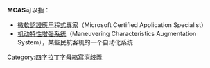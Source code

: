 '''MCAS'''可以指：
* [[微軟認證應用程式專家|微軟認證應用程式專家]]（Microsoft Certified Application Specialist）
* [[机动特性增强系统|机动特性增强系统]]（Maneuvering Characteristics Augmentation System），某些民航客机的一个自动化系统
{{disambig}}
[[Category:四字拉丁字母縮寫消歧義|Category:四字拉丁字母縮寫消歧義]]